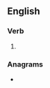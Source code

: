 ==English==

===Verb===
{{head|en|verb form}}

# {{en-past of|pirate}}

===Anagrams===
* {{anagrams|en|Perdita|partied}}